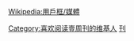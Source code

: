 {{Userbox
  |id=壹
  |id-c=#00FFFF
  |info=这个用户喜欢阅读'''[[壹週刊 (台灣)|壹週刊]]'''。
  |info-c=#E6E6FA
  |info-s=10
  |border-c=#FFFFFF
}}<includeonly>[[Category:喜欢阅读壹周刊的维基人]]</includeonly><noinclude>{{Clear}}[[Wikipedia:用戶框/媒體]]
[[Category:媒體用戶框模板|刊]]
</noinclude>